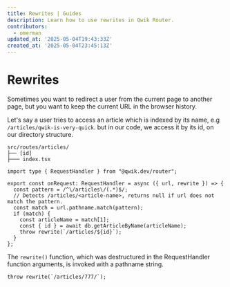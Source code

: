 ```yaml
---
title: Rewrites | Guides
description: Learn how to use rewrites in Qwik Router.
contributors:
  - omerman
updated_at: '2025-05-04T19:43:33Z'
created_at: '2025-05-04T23:45:13Z'
---
```


# Rewrites

Sometimes you want to redirect a user from the current page to another page,
but you want to keep the current URL in the browser history.

Let's say a user tries to access an article which is indexed by its name,
e.g `/articles/qwik-is-very-quick`.
but in our code, we access it by its id, on our directory structure.

```
src/routes/articles/
├── [id]
├─── index.tsx
```


```tsx title="src/routes/plugin@article-rewrite.tsx"
import type { RequestHandler } from "@qwik.dev/router";

export const onRequest: RequestHandler = async ({ url, rewrite }) => {
  const pattern = /^\/articles\/(.*)$/;
  // Detects /articles/<article-name>, returns null if url does not match the pattern.
  const match = url.pathname.match(pattern);
  if (match) {
    const articleName = match[1];
    const { id } = await db.getArticleByName(articleName);
    throw rewrite(`/articles/${id}`);
  }
};
```

The `rewrite()` function, which was destructured in the RequestHandler function arguments, is invoked with a pathname string.

```tsx
throw rewrite(`/articles/777/`);
```
